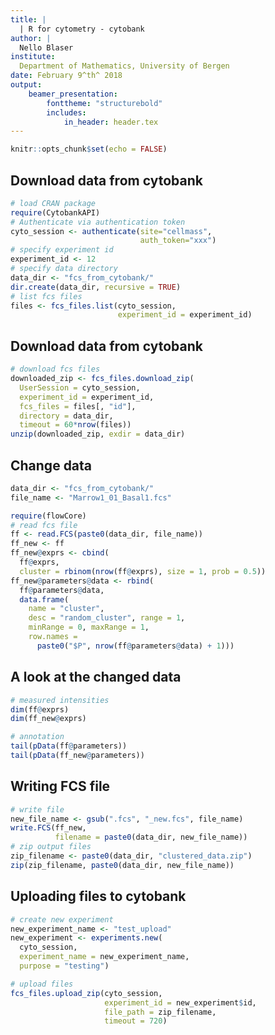 ```yaml
---
title: | 
  | R for cytometry - cytobank
author: |
  Nello Blaser
institute:
  Department of Mathematics, University of Bergen
date: February 9^th^ 2018
output: 
    beamer_presentation:
        fonttheme: "structurebold"
        includes:
            in_header: header.tex
---
```


```r
knitr::opts_chunk$set(echo = FALSE)
```

## Download data from cytobank
```r
# load CRAN package
require(CytobankAPI)
# Authenticate via authentication token
cyto_session <- authenticate(site="cellmass",
                             auth_token="xxx")
# specify experiment id
experiment_id <- 12
# specify data directory
data_dir <- "fcs_from_cytobank/"
dir.create(data_dir, recursive = TRUE)
# list fcs files
files <- fcs_files.list(cyto_session, 
                        experiment_id = experiment_id)
```

## Download data from cytobank
```r
# download fcs files
downloaded_zip <- fcs_files.download_zip(
  UserSession = cyto_session, 
  experiment_id = experiment_id, 
  fcs_files = files[, "id"], 
  directory = data_dir, 
  timeout = 60*nrow(files))
unzip(downloaded_zip, exdir = data_dir)
```

## Change data
```r
data_dir <- "fcs_from_cytobank/"
file_name <- "Marrow1_01_Basal1.fcs"
```
```r
require(flowCore)
# read fcs file
ff <- read.FCS(paste0(data_dir, file_name))
ff_new <- ff
ff_new@exprs <- cbind(
  ff@exprs, 
  cluster = rbinom(nrow(ff@exprs), size = 1, prob = 0.5))
ff_new@parameters@data <- rbind(
  ff@parameters@data, 
  data.frame(
    name = "cluster", 
    desc = "random_cluster", range = 1,
    minRange = 0, maxRange = 1, 
    row.names = 
      paste0("$P", nrow(ff@parameters@data) + 1)))
```

## A look at the changed data
```r
# measured intensities
dim(ff@exprs)
dim(ff_new@exprs)

# annotation
tail(pData(ff@parameters))
tail(pData(ff_new@parameters))
```

## Writing FCS file
```r
# write file
new_file_name <- gsub(".fcs", "_new.fcs", file_name)
write.FCS(ff_new,
          filename = paste0(data_dir, new_file_name))
# zip output files
zip_filename <- paste0(data_dir, "clustered_data.zip")
zip(zip_filename, paste0(data_dir, new_file_name))
```

## Uploading files to cytobank
```r
# create new experiment
new_experiment_name <- "test_upload"
new_experiment <- experiments.new(
  cyto_session, 
  experiment_name = new_experiment_name, 
  purpose = "testing")

# upload files
fcs_files.upload_zip(cyto_session, 
                     experiment_id = new_experiment$id, 
                     file_path = zip_filename, 
                     timeout = 720)
```
